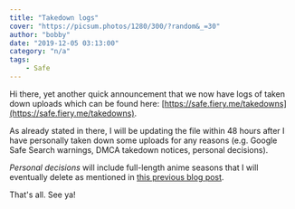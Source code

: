 ```yaml
---
title: "Takedown logs"
cover: "https://picsum.photos/1280/300/?random&_=30"
author: "bobby"
date: "2019-12-05 03:13:00"
category: "n/a"
tags:
    - Safe
---
```


Hi there, yet another quick announcement that we now have logs of taken down uploads which can be found here: [https://safe.fiery.me/takedowns](https://safe.fiery.me/takedowns).

As already stated in there, I will be updating the file within 48 hours after I have personally taken down some uploads for any reasons (e.g. Google Safe Search warnings, DMCA takedown notices, personal decisions).

*Personal decisions* will include full-length anime seasons that I will eventually delete as mentioned in [this previous blog post](/warning-stop-uploading-full-length-anime-episodes-to-the-safe).

That's all. See ya!
